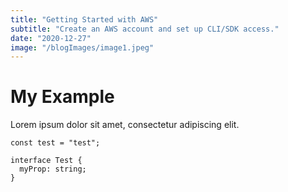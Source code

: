 ```yaml
---
title: "Getting Started with AWS"
subtitle: "Create an AWS account and set up CLI/SDK access."
date: "2020-12-27"
image: "/blogImages/image1.jpeg"
---
```


# My Example

Lorem ipsum dolor sit amet, consectetur adipiscing elit.

<CodeHeader text="TestComponent.tsx" />

```tsx
const test = "test";

interface Test {
  myProp: string;
}
```
